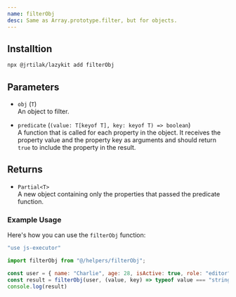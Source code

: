 ```yaml
---
name: filterObj
desc: Same as Array.prototype.filter, but for objects.
---
```



<CodePreview methodName="filterObj"/>

## Installtion

```bash
npx @jrtilak/lazykit add filterObj
```

## Parameters

- `obj` (`T`)  
  An object to filter.

- `predicate` (`(value: T[keyof T], key: keyof T) => boolean`)  
  A function that is called for each property in the object. It receives the property value and the property key as arguments and should return `true` to include the property in the result.

## Returns

- `Partial<T>`  
  A new object containing only the properties that passed the predicate function.

### Example Usage

Here's how you can use the `filterObj` function:

```javascript
"use js-executor"

import filterObj from "@/helpers/filterObj";

const user = { name: "Charlie", age: 28, isActive: true, role: "editor" };
const result = filterObj(user, (value, key) => typeof value === "string");
console.log(result)
```
